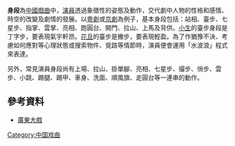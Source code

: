 '''身段'''為[[中國戲曲|中國戲曲]]中，[[演員|演員]]透過象徵性的姿態及動作，交代劇中人物的性格和感情、時空的改變及劇情的發展。以[[粵劇|粵劇]]或[[京劇|京劇]]為例子，基本身段包括：站相、臺步、七星步、指掌、雲掌、亮相、跑圓台、開門、拉山、上馬及背供。[[小生|小生]]的臺步身段是丁字步，要表現氣宇軒昂。[[花旦|花旦]]的臺步是撇步，要表現輕盈。為了作猶豫不決、考慮如何應對等心理狀態或搜索物件、覓路等情節時，演員便會運用「水波浪」程式來表達。

另外，常見演員身段尚有上場、拉山、掛單腳、亮相、七星步、撮步、俏步、雲步、小跳、踢腿、踢甲、車身、洗面、順風旗、走圓台等一連串的動作。

==參考資料==
*[http://aedotw.myweb.hinet.net/00/NewBook-2/FD-07.htm 廣東大戲]{{dead link|date=2018年4月 |bot=InternetArchiveBot |fix-attempted=yes }}

{{戏剧小作品}}
[[Category:中国戏曲|Category:中国戏曲]]